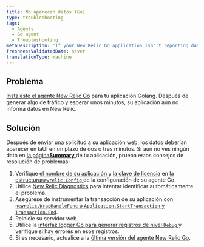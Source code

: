 ```yaml
---
title: No aparecen datos (Go)
type: troubleshooting
tags:
  - Agents
  - Go agent
  - Troubleshooting
metaDescription: 'If your New Relic Go application isn''t reporting data, follow these troubleshooting tips.'
freshnessValidatedDate: never
translationType: machine
---
```


## Problema

[Instalaste el agente New Relic Go](/docs/agents/go-agent/get-started/install-new-relic-go) para tu aplicación Golang. Después de generar algo de tráfico y esperar unos minutos, su aplicación aún no informa datos en New Relic.

## Solución

Después de enviar una solicitud a su aplicación web, los datos deberían aparecer en laUI <InlinePopover type="apm"/>en un plazo de dos o tres minutos. Si aún no ves ningún dato en [la página<DoNotTranslate>**Summary**</DoNotTranslate> ](/docs/apm/applications-menu/monitoring/apm-overview-page)de tu aplicación, prueba estos consejos de resolución de problemas:

1. Verifique [el nombre de su aplicación](/docs/agents/go-agent/instrumentation/go-agent-configuration#app-name) y [la clave de licencia](/docs/agents/go-agent/instrumentation/go-agent-configuration#license) en [la estructura`newrelic.Config` ](/docs/agents/go-agent/instrumentation/go-agent-configuration)de la configuración de su agente Go.
2. Utilice [New Relic Diagnostics](/docs/agents/manage-apm-agents/troubleshooting/new-relic-diagnostics) para intentar identificar automáticamente el problema.
3. Asegúrese de instrumentar la transacción de su aplicación con [`newrelic.WrapHandleFunc` o `Application.StartTransaction` y `Transaction.End`](/docs/agents/go-agent/get-started/instrument-go-transactions).
4. Reinicie su servidor web.
5. Utilice la [interfaz logger Go para generar registros de nivel `Debug` ](/docs/agents/go-agent/instrumentation/go-agent-logging)y verifique si hay errores en esos registros.
6. Si es necesario, actualice a la [última versión del agente New Relic Go](/docs/release-notes/agent-release-notes/go-release-notes).